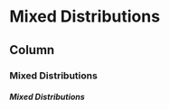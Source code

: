 
Mixed Distributions {data-navmenu="Advanced Topics"}
=====================================

Column {.tabset}
-------------------------------------------------
### Mixed Distributions

<h5>Mixed Distributions</h5>